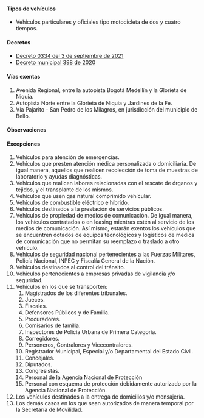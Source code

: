 #### Tipos de vehículos

- Vehículos particulares y oficiales tipo motocicleta de dos y cuatro tiempos.

#### Decretos

- [Decreto 0334 del 3 de septiembre de 2021](/bello/decreto-0334-del-3-de-septiembre-de-2021.pdf)
- [Decreto municipal 398 de 2020](https://normograma.info/medellin/normograma/docs/pdf/mjd_alcamed_0398_2020.pdf)

#### Vías exentas

1. Avenida Regional, entre la autopista Bogotá Medellín y la Glorieta de Niquia.
2. Autopista Norte entre la Glorieta de Niquia y Jardines de la Fe.
3. Vía Pajarito - San Pedro de los Milagros, en jurisdicción del municipio de Bello.

#### Observaciones

<TweetEmbed id="1433929514300628995" />

#### Excepciones

1. Vehículos para atención de emergencias.
2. Vehículos que presten atención médica personalizada o domiciliaria. De igual manera, aquellos que realicen recolección de toma de muestras de laboratorio y ayudas diagnósticas.
3. Vehículos que realicen labores relacionadas con el rescate de órganos y tejidos, y el transplante de los mismos.
4. Vehículos que usen gas natural comprimido vehícular.
5. Vehículos de combustible eléctrico e híbrido.
6. Vehículos destinados a la prestación de servicios públicos.
7. Vehículos de propiedad de medios de comunicación. De igual manera, los vehículos contratados o en leasing mientras estén al servicio de los medios de comunicación. Así mismo, estarán exentos los vehículos que se encuentren dotados de equipos tecnológicos y logísticos de medios de comunicación que no permitan su reemplazo o traslado a otro vehículo.
8. Vehículos de seguridad nacional pertenecientes a las Fuerzas Militares, Policía Nacional, INPEC y Fiscalía General de la Nación.
9. Vehículos destinados al control del tránsito.
10. Vehículos pertenecientes a empresas privadas de vigilancia y/o seguridad.
11. Vehículos en los que se transporten:
    1. Magistrados de los diferentes tribunales.
    2. Jueces.
    3. Fiscales.
    4. Defensores Públicos y de Familia.
    5. Procuradores.
    6. Comisarios de familia.
    7. Inspectores de Policía Urbana de Primera Categoría.
    8. Corregidores.
    9. Personeros, Contralores y Vicecontralores.
    10. Registrador Municipal, Especial y/o Departamental del Estado Civil.
    11. Concejales.
    12. Diputados.
    13. Congresistas.
    14. Personal de la Agencia Nacional de Protección
    15. Personal con esquema de protección debidamente autorizado por la Agencia Nacional de Protección.
12. Los vehículos destinados a la entrega de domicilios y/o mensajería.
13. Los demás casos en los que sean autorizados de manera temporal por la Secretaría de Movilidad.
